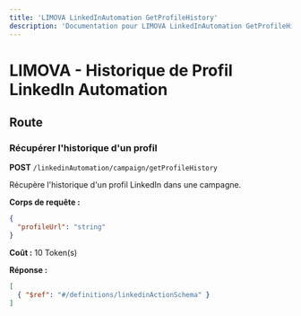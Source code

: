 ```yaml
---
title: 'LIMOVA LinkedInAutomation GetProfileHistory'
description: 'Documentation pour LIMOVA LinkedInAutomation GetProfileHistory'
---
```


# LIMOVA - Historique de Profil LinkedIn Automation

## Route

### Récupérer l'historique d'un profil
**POST** `/linkedinAutomation/campaign/getProfileHistory`

Récupère l'historique d'un profil LinkedIn dans une campagne.

**Corps de requête :**
```json
{
  "profileUrl": "string"
}
```

**Coût :** 10 Token(s)

**Réponse :**
```json
[
  { "$ref": "#/definitions/linkedinActionSchema" }
]
``` 

